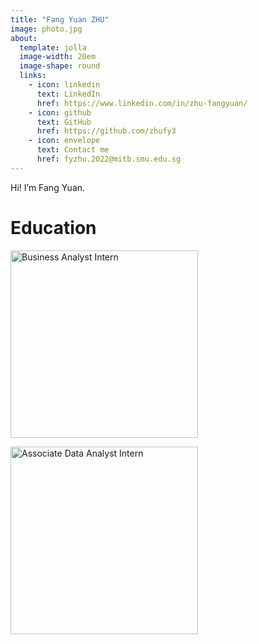 ```yaml
---
title: "Fang Yuan ZHU"
image: photo.jpg
about: 
  template: jolla
  image-width: 20em
  image-shape: round
  links: 
    - icon: linkedin
      text: LinkedIn
      href: https://www.linkedin.com/in/zhu-fangyuan/
    - icon: github
      text: GitHub
      href: https://github.com/zhufy3
    - icon: envelope
      text: Contact me
      href: fyzhu.2022@mitb.smu.edu.sg
---
```


Hi! I'm Fang Yuan.

# Education {pos="left"}

::: {#fig-pro layout-ncol="2"}
[![Business Analyst Intern](profile/Yara/intern.gif){width="300"}](https://github.com/zhufy3/Applied-Statistical-Analysis-on-Stock-Market)

[![Associate Data Analyst Intern](profile/RedStar/wfh.gif){width="300"}](https://github.com/zhufy3/ED-Outcome-Prediction-with-Machine-Learning)
:::
